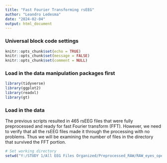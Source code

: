 ```yaml
---
title: "Fast Fourier Transforming rsEEG"
author: "Leandro Ledesma"
date: "2024-02-04"
output: html_document
---
```


### Universal block code settings

```r
knitr::opts_chunk$set(echo = TRUE)
knitr::opts_chunk$set(message = FALSE)
knitr::opts_chunk$set(comment = NULL)
```

### Load in the data manipulation packages first

```r
library(tidyverse)
library(ggplot2)
library(readxl)
library(gt)
```

### Load in the data

The previous scripts resulted in 465 rsEEG files that were fully preprocessed and ready for fast Fourier transform (FFT). However, we need to verify that all the rsEEG files made it through the processing with no problems. Thus we will be examining the number of files in the directory that survived the FFT portion.

```r
# Set working directory
setwd("Y:/STUDY 1/All EEG Files Organized/Preprocessed_RAW/RAW_eyes_open_and_eyes_closed_FFT")



```


